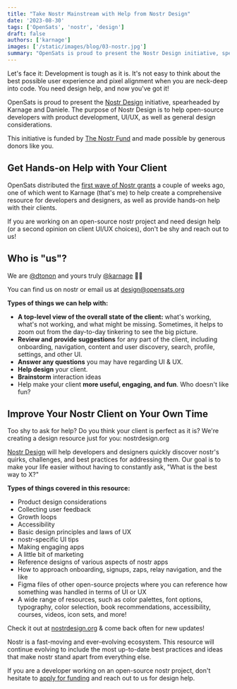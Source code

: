 ```yaml
---
title: "Take Nostr Mainstream with Help from Nostr Design"
date: '2023-08-30'
tags: ['OpenSats', 'nostr', 'design']
draft: false
authors: ['karnage']
images: ['/static/images/blog/03-nostr.jpg']
summary: "OpenSats is proud to present the Nostr Design initiative, spearheaded by Karnage and Daniele."
---
```


Let's face it: Development is tough as it is. It's not easy to think about the
best possible user experience and pixel alignment when you are neck-deep into
code. You need design help, and now you've got it!

OpenSats is proud to present the [Nostr Design](/nostr) initiative, spearheaded
by Karnage and Daniele. The purpose of Nostr Design is to help open-source
developers with product development, UI/UX, as well as general design
considerations.

This initiative is funded by [The Nostr Fund](/projects/nostr) and made possible
by generous donors like you.

## Get Hands-on Help with Your Client

OpenSats distributed the [first wave of Nostr
grants](/blog/nostr-grants-july-2023) a couple of weeks ago, one of which went
to Karnage (that's me) to help create a comprehensive resource for developers
and designers, as well as provide hands-on help with their clients.

If you are working on an open-source nostr project and need design help (or a
second opinion on client UI/UX choices), don't be shy and reach out to us!

## Who is "us"?

We are [@dtonon][dtonon] and yours truly [@karnage][karnage] 🙇‍♂️ 

You can find us on nostr or email us at design@opensats.org

**Types of things we can help with:**

- **A top-level view of the overall state of the client:** what's working, what's not working, and what might be missing. Sometimes, it helps to zoom out from the day-to-day tinkering to see the big picture.
- **Review and provide suggestions** for any part of the client, including onboarding, navigation, content and user discovery, search, profile, settings, and other UI.
- **Answer any questions** you may have regarding UI & UX.
- **Help design** your client.
- **Brainstorm** interaction ideas
- Help make your client **more useful, engaging, and fun**. Who doesn't like fun?

## Improve Your Nostr Client on Your Own Time

Too shy to ask for help? Do you think your client is perfect as it is? We're
creating a design resource just for you: nostrdesign.org

[Nostr Design](/nostr) will help developers and designers quickly discover
nostr's quirks, challenges, and best practices for addressing them. Our goal is
to make your life easier without having to constantly ask, "What is the best way
to X?"

**Types of things covered in this resource:**

- Product design considerations
- Collecting user feedback
- Growth loops
- Accessibility
- Basic design principles and laws of UX
- nostr-specific UI tips
- Making engaging apps
- A little bit of marketing
- Reference designs of various aspects of nostr apps
- How to approach onboarding, signups, zaps, relay navigation, and the like
- Figma files of other open-source projects where you can reference how something was handled in terms of UI or UX
- A wide range of resources, such as color palettes, font options, typography, color selection, book recommendations, accessibility, courses, videos, icon sets, and more!

Check it out at [nostrdesign.org](https://nostrdesign.org/) & come back often
for new updates!

Nostr is a fast-moving and ever-evolving ecosystem. This resource will continue
evolving to include the most up-to-date best practices and ideas that make nostr
stand apart from everything else.

If you are a developer working on an open-source nostr project, don't hesitate
to [apply for funding](https://opensats.org/apply) and reach out to us for
design help.

[karnage]: /about/karnage
[dtonon]: /about/dtonon
